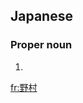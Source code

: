 ==Japanese==
{{ja-kanjitab|野|村}}

===Proper noun===
{{ja-pos|proper|のむら}}

# {{surname|lang=ja|sort=のむら}}

[[fr:野村]]